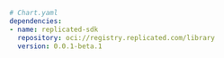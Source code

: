 ```yaml
# Chart.yaml
dependencies:
- name: replicated-sdk
  repository: oci://registry.replicated.com/library
  version: 0.0.1-beta.1
```